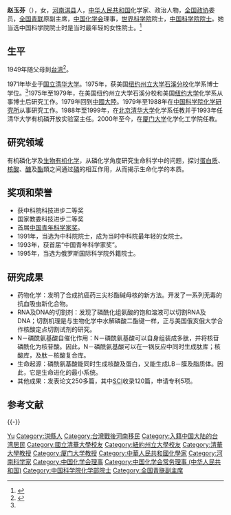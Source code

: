 '''赵玉芬'''（{{bd|1948年|catIdx=Z赵}}），女，[[河南|河南]][[淇县|淇县]]人，[[中华人民共和国|中华人民共和国]]化学家、政治人物，[[全国政协|全国政协]]委员，[[全国青联|全国青联]]原副主席，[[中国化学会|中国化学会]]理事，[[世界科学院|世界科学院]]院士，[[中国科学院院士|中国科学院院士]]。她当选中国科学院院士时是当时最年轻的女性院士。<ref name=":2">{{Cite web|url = http://www.tsinghua.edu.cn/publish/chemen/2141/2011/20110409175259106200403/20110409175259106200403_.html|title = Prof. Yufen Zhao Ph.D|date = |accessdate = 2015-11-09|website = 清华大学|publisher = |last = |first = |archive-url = https://web.archive.org/web/20160304112210/http://www.tsinghua.edu.cn/publish/chemen/2141/2011/20110409175259106200403/20110409175259106200403_.html|archive-date = 2016-03-04|dead-url = yes}}</ref>

== 生平 ==
1949年随父母到[[台湾|台湾]]<ref name=":3">{{Cite news|url = http://www.zonaeuropa.com/20070603_1.htm|title = Zhao Yufen: Two Hometowns, Same Deep Love|last = |first = |date = 2006-07-21|work = People.com.cn|access-date = 2015-11-09|via = Zonaeuropa|archive-date = 2020-12-01|archive-url = https://web.archive.org/web/20201201170730/http://zonaeuropa.com/20070603_1.htm|dead-url = no}}</ref>。

1971年毕业于[[国立清华大学|国立清华大学]]。1975年，获美国[[纽约州立大学石溪分校|纽约州立大学石溪分校]]化学系博士学位。<ref name=":2" />1975年至1979年，在美国纽约州立大学石溪分校和美国[[纽约大学|纽约大学]]化学系从事博士后研究工作。1979年回到[[中國大陸|中國大陸]]。1979年至1988年在[[中国科学院化学研究所|中国科学院化学研究所]]从事研究工作。1988年至1999年，在[[北京|北京]][[清华大学|清华大学]]化学系任教并于1993年任清华大学有机磷开放实验室主任。2000年至今，在[[厦门大学|厦门大学]]化学化工学院任教。

== 研究领域 ==
有机磷化学及[[生物|生物]][[有机化学|有机化学]]，从磷化学角度研究生命科学中的问题，探讨[[蛋白质|蛋白质]]、[[核酸|核酸]]、[[醣|醣]]及[[酯|酯]]類之间通过[[磷|磷]]的相互作用，从而揭示生命化学的本质。

== 奖项和荣誉 ==
* 获中科院科技进步二等奖
* 国家教委科技进步二等奖
* 首届[[中国青年科学家奖|中国青年科学家奖]]。
* 1991年，当选为中科院院士，成为当时中科院最年轻的女院士。
* 1993年，获首届“中国青年科学家奖”。
* 1995年，当选为俄罗斯国际科学院外籍院士。

== 研究成果 ==
*药物化学：发明了合成抗癌药三尖杉酯碱母核的新方法。开发了一系列无毒的抗血吸虫新化合物。
*RNA及DNA的切割剂：发现了磷酰化组氨酸的饱和溶液可以切割RNA及DNA；切割机理是与生物化学中水解磷酸二酯键一样，正与美国俄亥俄大学合作核酸定点切割试剂的研究。
*N－磷酰氨基酸自催化作用：N－磷酰氨基酸可以自身组装成多肽，并将核苷磷酰化为核苷酸。因此，N－磷酰氨基酸可以在一锅反应中同时生成肽库；核酸库，及肽－核酸复合库。
*生命起源：磷酰氨基酸能同时生成核酸及蛋白，又能生成LB－膜及脂质体。因此，它是生命进化的最小系统。
*其他成果：发表论文250多篇，其中[[SCI|SCI]]收录120篇，申请专利5项。

== 参考文献 ==
{{Reflist}}

{{-}}
{{中国科学院化学部院士}}
{{Navboxes 
| title  = 赵玉芬在[[中國化學會_(中華人民共和國)|中国化学会]]的职务
| list1  =
{{中国化学会第二十三届理事会}}
{{中国化学会第二十四届理事会}}
}}
{{Navboxes 
| title  = 赵玉芬在[[中华全国青年联合会|中华全国青年联合会]]的职务
| list1  =
{{中华全国青年联合会第八届委员会}}
}}

{{Authority control}}
{{DEFAULTSORT:Zhao赵}}
[[Category:趙姓|Yu]]
[[Category:淇縣人|Category:淇縣人]]
[[Category:台灣戰後河南移民|Category:台灣戰後河南移民]]
[[Category:入籍中国大陆的台湾居民|Category:入籍中国大陆的台湾居民]]
[[Category:國立清華大學校友|Category:國立清華大學校友]]
[[Category:紐約州立大學校友|Category:紐約州立大學校友]]
[[Category:清華大學教授|Category:清華大學教授]]
[[Category:厦门大学教授|Category:厦门大学教授]]
[[Category:中華人民共和國化學家|Category:中華人民共和國化學家]]
[[Category:河南科学家|Category:河南科学家]]
[[Category:中国化学会理事|Category:中国化学会理事]]
[[Category:中国化学会常务理事_(中华人民共和国)|Category:中国化学会常务理事 (中华人民共和国)]]
[[Category:中国科学院化学部院士|Category:中国科学院化学部院士]]
[[Category:全国青联副主席|Category:全国青联副主席]]